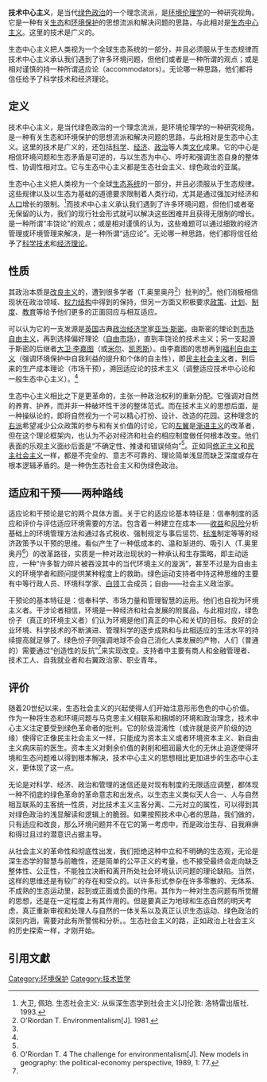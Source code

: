 {{pov|time=2013-12-15}}
'''技术中心主义'''，是当代[[绿色政治|绿色政治]]的一个理念流派，是[[环境伦理学|环境伦理学]]的一种研究视角。它是一种有关[[生态|生态]]和[[环境保护|环境保护]]的思想流派和解决问题的思路，与此相对是[[生态中心主义|生态中心主义]]。这里的技术是广义的。

生态中心主义把人类视为一个全球生态系统的一部分，并且必须服从于生态规律而技术中心主义承认我们遇到了许多环境问题，但他们或者是一种所谓{{link-en|丰饶论|Cornucopian}}的观点；或是相对谨慎的持一种所谓适应论（accommodators）。无论哪一种思路，他们都将信任给予了科学技术和经济理论。

==定义==
技术中心主义，是当代绿色政治的一个理念流派，是环境伦理学的一种研究视角。是一种有关生态和环境保护的思想流派和解决问题的思路，与此相对是生态中心主义。这里的技术是广义的，还包括[[科学|科学]]、[[经济|经济]]、[[政治|政治]]等人类[[文化|文化]]成果。它的中心是相信环境问题和生态矛盾是可逆的，与以生态为中心、呼吁和强调生态自身的整体性、协调性相对立。它与生态中心主义都是生态社会主义、绿色政治的亚属。

生态中心主义把人类视为一个全球[[生态系统|生态系统]]的一部分，并且必须服从于生态规律。这些规律以及以生态为基础的道德要求限制着人类行动，尤其是通过强加对经济和[[人口|人口]]增长的限制。<ref name="#1">大卫, 佩珀. 生态社会主义: 从纵深生态学到社会主义[J]伦敦: 洛特雷出版社. 1993.</ref>而技术中心主义承认我们遇到了许多环境问题，但他们或者毫无保留的认为，我们的现行社会形式就可以解决这些困难并且获得无限制的增长。是一种所谓“丰饶论”的观点；或是相对谨慎的认为，这些难题可以通过细致的经济管理或环境管理来解决，是一种所谓“适应论”。无论哪一种思路，他们都将信任给予了[[科学技术|科学技术]]和[[经济理论|经济理论]]。

==性质==
其政治本质是[[改良主义|改良主义]]的，遭到很多学者（T.奥里奥丹<ref>O'Riordan T. Environmentalism[J]. 1981.</ref>）批判的<ref name="#1"/>。他们消极相信现状在政治领域、[[权力结构|权力结构]]中得到的保持，但另一方面又积极要求[[政策|政策]]、[[计划|计划]]、[[制度|制度]]、[[教育|教育]]等给予他们更多的正面回应与相互适应。

可以认为它的一支发源是[[英国|英国]]古典[[政治经济学|政治经济学]]家[[亚当·斯密|亚当·斯密]]。由斯密的理论到[[市场|市场]][[自由主义|自由主义]]，再到选择偏好理论（[[自由市场|自由市场]]），直到丰饶论的技术主义；另一支起源于斯密的后继者[[大卫·李嘉图|大卫·李嘉图]]（或[[米尔|米尔]]、[[凯恩斯|凯恩斯]]）。由李嘉图的思想再到[[福利自由主义|福利自由主义]]（强调环境保护中自我利益的提升和个体的自主性），即[[民主社会主义|民主社会主义]]者，到后来的生产成本理论（市场干预），溯回适应论的技术主义（调整适应技术中心论和一般生态中心主义）。<ref name="#1"/>

生态中心主义相比之下是更革命的，主张一种政治权利的重新分配。它强调对自然的养育、护养，而并非一种破坏性干涉的整体范式。而在技术主义的思想后面，是一种操纵论的，即将自然视为一个可以精心打扮、设计、改造的花园。这种理念的[[右派|右派]]希望减少公众政策的参与和有关价值的讨论，它的[[左翼|左翼]]是[[渐进主义|渐进主义]]的改革者，但在这个理论框架内，也认为不必对经济和社会的相应制度做任何根本改变。他们表面的乐观主义面纱后面是“不确定性、推诿和错误倾向”<ref name="#1"/>。正如同[[修正主义|修正主义]]和[[民主社会主义|民主社会主义]]一样，都是不完全的、意志不可靠的、理论简单浅显而缺乏深度或存在根本逻辑矛盾的。是一种伪生态社会主义和伪绿色政治。

==适应和干预——两种路线==
适应论和干预论是它的两个具体方面。关于它的适应论基本特征是：信奉制度的适应和评价与评估适应环境需要的方法。包含着一种建立在成本——[[收益|收益]]和[[风险|风险]]分析基础上的环境管理方法和通过各式税收、强制规定与事后惩罚、[[标准|标准]]制定等等的经济政策予以干预的思维。看似产生了一种低成本的、温和渐进的、吸引人（T.奥里奥丹<ref>O'Riordan T. 4 The challenge for environmentalism[J]. New models in geography: the political-economy perspective, 1989, 1: 77.</ref>）的改革路径，实质是一种对政治现状的一种承认和生存策略，即主动适应，一种“许多智力碎片被吞没其中的当代环境主义的漩涡”，甚至不过是为自由主义的环境学者和顾问提供某种程度上的救助。绿色运动支持者中持这种思维的主要有中等行政人员、环境科学家、[[白领|白领]]工会成员；自由——社会主义政治家。

干预论的基本特征是：信奉科学、市场力量和管理智慧的运用。他们也自视为环境主义者。干涉论者相信，环境是一种经济和社会发展的附属品，与此相对应，绿色份子（真正的环境主义者）们认为环境是他们真正的中心和关切的目标。良好的企业环境、科学技术的不断演进、管理科学的逐步成熟和与此相适应的生活水平的持续提高就足够了。绿色份子则强调地球不会自己消化人类发展的产物，人们（普通的）需要通过“创造性的反抗”<ref name="#1"/>来实现改变。支持者中主要有商人和金融管理者、技术工人、自我就业者和右翼政治家、职业青年。

==评价==
随着20世纪以来，生态社会主义的兴起使得人们开始注意形形色色的中心价值。作为一种将生态和环境问题与马克思主义相联系和捆绑的环境和政治理念，技术中心主义注定要受到绿色革命者的批判。它的阶级混淆性（或许就是资产阶级的边缘）使得它正像民主社会主义一样，只能成为资本主义或者环境资本主义、新自由主义病床前的医生。资本主义对剩余价值的剥削和细润最大化的无休止追逐使得环境和生态问题难以得到根本解决，技术中心主义的思想相比更加进步的生态中心主义，更体现了这一点。

无论是对科学、经济、政治和管理的迷信还是对现有制度的无限适应调整，都体现一种不彻底的绿色革命的革命意志和出发点。以生态主义类似天人合一、人与自然相互联系的主客统一性质，对比技术主义主客分离、二元对立的属性，可以得到其对绿色政治的浅显解读和逻辑上的脆弱。如果按照技术中心者的思路，我们做的，只有适应和改良，那么环境问题并不在它的第一考虑中，而是政治生存、自我麻痹和得过且过的潜意识占据主导。

从社会主义的革命性和彻底性出发，我们拒绝这种中立和不明确的生态观，无论是深生态学的智慧与前瞻性，还是简单的公平正义的考量，也不接受最终会走向缺乏整体性、公正性，不能独立决断和离开所处社会环境认识问题的理论缺陷。当然，这样的思维还是有较广的存在和受众的。以许多形式参杂在许多零散的、无体系、不成熟的生态运动里，起到或正面或负面的作用。其作为一种对生态问题有所觉醒的思想，还是在一定程度上有其作用的。但是要真正为地球和生态自然的明天考虑，真正重新审视和处理人与自然的一体关系以及真正认识生态运动、绿色政治的深刻内涵，需要对此有所警惕和分析。{{Fact|我们需要真正的[[马克思主义|马克思主义]]生态政治，需要马克思主义的生态哲学|time=2013-12-15}}。生态社会主义的路，正如政治上社会主义的历史探索一样，才刚开始。

== 引用文獻 ==
{{reflist}}

[[Category:环境保护|Category:环境保护]]
[[Category:技术哲学|Category:技术哲学]]